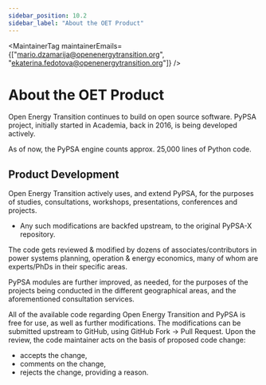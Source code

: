 ```yaml
---
sidebar_position: 10.2
sidebar_label: "About the OET Product"
---
```



<MaintainerTag maintainerEmails={["mario.dzamarija@openenergytransition.org", "ekaterina.fedotova@openenergytransition.org"]} />

# About the OET Product

<ControlledDocBanner />

Open Energy Transition continues to build on open source software. PyPSA project, initially started in Academia, back in 2016, is being developed actively.

As of now, the PyPSA engine counts approx. 25,000 lines of Python code.

## Product Development

Open Energy Transition actively uses, and extend PyPSA, for the purposes of studies, consultations, workshops, presentations, conferences and projects.

- Any such modifications are backfed upstream, to the original PyPSA-X repository.

The code gets reviewed & modified by dozens of associates/contributors in power systems planning, operation & energy economics, many of whom are experts/PhDs in their specific areas.

PyPSA modules are further improved, as needed, for the purposes of the projects being conducted in the different geographical areas, and the aforementioned consultation services.

All of the available code regarding Open Energy Transition and PyPSA is free for use, as well as further modifications. The modifications can be submitted upstream to GitHub, using GitHub Fork -> Pull Request. Upon the review, the code maintainer acts on the basis of proposed code change:
- accepts the change,
- comments on the change,
- rejects the change, providing a reason.